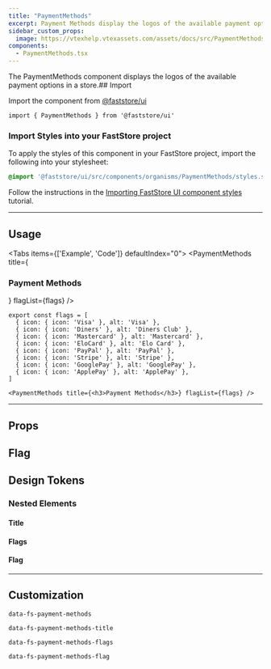 ```yaml
---
title: "PaymentMethods"
excerpt: Payment Methods display the logos of the available payment options in a store.
sidebar_custom_props:
  image: https://vtexhelp.vtexassets.com/assets/docs/src/PaymentMethods___b0f344b254360daa53406cd631887adf.png
components:
  - PaymentMethods.tsx
---
```


The PaymentMethods component displays the logos of the available payment options in a store.## Import

Import the component from [@faststore/ui](/docs/guides/faststore/components-index)

```tsx
import { PaymentMethods } from '@faststore/ui'
```

### Import Styles into your FastStore project

To apply the styles of this component in your FastStore project, import the following into your stylesheet:

```scss
@import '@faststore/ui/src/components/organisms/PaymentMethods/styles.scss';
```

Follow the instructions in the [Importing FastStore UI component styles](https://developers.vtex.com/docs/guides/faststore/using-themes-importing-ui-components-styles) tutorial.

---

## Usage

<Tabs items={['Example', 'Code']} defaultIndex="0">
  <Tab>
    <OverviewSection>
      <PaymentMethods title={<h3>Payment Methods</h3>} flagList={flags} />
    </OverviewSection>
  </Tab>
  <Tab>
```tsx
export const flags = [
  { icon: { icon: 'Visa' }, alt: 'Visa' },
  { icon: { icon: 'Diners' }, alt: 'Diners Club' },
  { icon: { icon: 'Mastercard' }, alt: 'Mastercard' },
  { icon: { icon: 'EloCard' }, alt: 'Elo Card' },
  { icon: { icon: 'PayPal' }, alt: 'PayPal' },
  { icon: { icon: 'Stripe' }, alt: 'Stripe' },
  { icon: { icon: 'GooglePay' }, alt: 'GooglePay' },
  { icon: { icon: 'ApplePay' }, alt: 'ApplePay' },
]

<PaymentMethods title={<h3>Payment Methods</h3>} flagList={flags} />
```

  </Tab>
</Tabs>

---

## Props

<ComponentPropsSection component="PaymentMethods" />

## Flag

<PropsSection propsList={propsFlag} />

## Design Tokens

### Nested Elements

#### Title

<TokenTable>
  <TokenRow
    token="--fs-payment-methods-title-size"
    value="var(--fs-text-size-body)"
  />
  <TokenRow
    token="--fs-payment-methods-title-weight"
    value="var(--fs-text-weight-bold)"
  />
  <TokenRow token="--fs-payment-methods-title-line-height" value="1.25" />
</TokenTable>

#### Flags

<TokenTable>
  <TokenRow
    token="--fs-payment-methods-flags-row-gap"
    value="var(--fs-spacing-1)"
  />
  <TokenRow
    token="--fs-payment-methods-flags-margin-top"
    value="var(--fs-spacing-3)"
  />
</TokenTable>

#### Flag

<TokenTable>
  <TokenRow
    token="--fs-payment-methods-flag-width"
    value="var(--fs-spacing-5)"
  />
  <TokenRow
    token="--fs-payment-methods-flag-height"
    value="var(--fs-spacing-4)"
  />
  <TokenRow
    token="--fs-payment-methods-flag-border-width"
    value="var(--fs-border-width)"
  />
  <TokenRow
    token="--fs-payment-methods-flag-border-color"
    value="var(--fs-color-neutral-3)"
    isColor
  />
  <TokenRow
    token="--fs-payment-methods-flag-border-radius"
    value="var(--fs-border-radius-small)"
  />
</TokenTable>

---

## Customization

`data-fs-payment-methods`

`data-fs-payment-methods-title`

`data-fs-payment-methods-flags`

`data-fs-payment-methods-flag`
